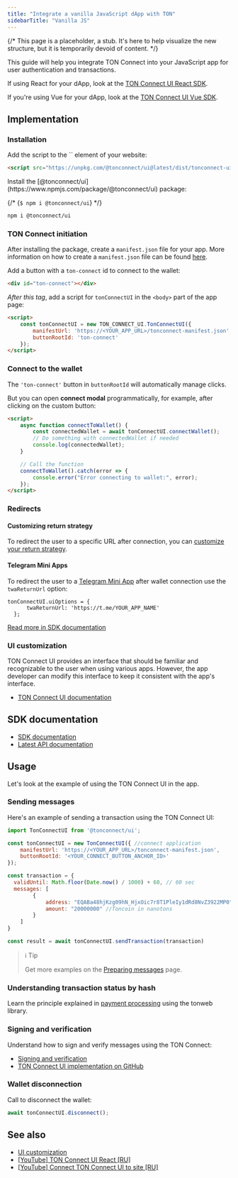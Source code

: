 ```yaml
---
title: "Integrate a vanilla JavaScript dApp with TON"
sidebarTitle: "Vanilla JS"
---
```


{/* This page is a placeholder, a stub. It's here to help visualize the new structure, but it is temporarily devoid of content. */}

This guide will help you integrate TON Connect into your JavaScript app for user authentication and transactions.

If using React for your dApp, look at the [TON Connect UI React SDK](/guidelines/ton-connect/frameworks/react).

If you're using Vue for your dApp, look at the [TON Connect UI Vue SDK](/guidelines/ton-connect/frameworks/vue).

## Implementation

### Installation

<Accordion title="Installation via CDN" icon="fa-info-circle" iconColor="blue">
  Add the script to the `<HEAD>` element of your website:

  ```html
  <script src="https://unpkg.com/@tonconnect/ui@latest/dist/tonconnect-ui.min.js"></script>
  ```
</Accordion>

<Accordion title="Installation via NPM" icon="fa-info-circle" iconColor="blue">
  Install the [@tonconnect/ui](https://www.npmjs.com/package/@tonconnect/ui) package:

  {/* <Terminal>{`$ npm i @tonconnect/ui`}</Terminal> */}

  ```bash
  npm i @tonconnect/ui
  ```
</Accordion>

### TON Connect initiation

After installing the package, create a `manifest.json` file for your app.
More information on how to create a `manifest.json` file can be found [here](/guidelines/ton-connect/guidelines/creating-manifest).

Add a button with a `ton-connect` id to connect to the wallet:

```html
<div id="ton-connect"></div>
```

_After this tag_, add a script for `tonConnectUI` in the `<body>` part of the app page:

```html
<script>
    const tonConnectUI = new TON_CONNECT_UI.TonConnectUI({
        manifestUrl: 'https://<YOUR_APP_URL>/tonconnect-manifest.json',
        buttonRootId: 'ton-connect'
    });
</script>
```

### Connect to the wallet

The `'ton-connect'` button in `buttonRootId` will automatically manage clicks.

But you can open **connect modal** programmatically, for example, after clicking on the custom button:

```html
<script>
    async function connectToWallet() {
        const connectedWallet = await tonConnectUI.connectWallet();
        // Do something with connectedWallet if needed
        console.log(connectedWallet);
    }

    // Call the function
    connectToWallet().catch(error => {
        console.error("Error connecting to wallet:", error);
    });
</script>
```

### Redirects

#### Customizing return strategy

To redirect the user to a specific URL after connection, you can [customize your return strategy](https://github.com/ton-connect/sdk/tree/main/packages/ui#add-the-return-strategy).

#### Telegram Mini Apps

To redirect the user to a [Telegram Mini App](/guidelines/dapps/tma/overview) after wallet connection use the `twaReturnUrl` option:

```tsx
tonConnectUI.uiOptions = {
      twaReturnUrl: 'https://t.me/YOUR_APP_NAME'
  };
```

[Read more in SDK documentation](https://github.com/ton-connect/sdk/tree/main/packages/ui#use-inside-twa-telegram-web-app)

### UI customization

TON Connect UI provides an interface that should be familiar and recognizable to the user when using various apps. However, the app developer can modify this interface to keep it consistent with the app's interface.

- [TON Connect UI documentation](https://github.com/ton-connect/sdk/tree/main/packages/ui#ui-customisation)

## SDK documentation

- [SDK documentation](https://github.com/ton-connect/sdk/blob/main/packages/ui/README.md)
- [Latest API documentation](https://ton-connect.github.io/sdk/modules/_tonconnect_ui.html)

## Usage

Let's look at the example of using the TON Connect UI in the app.

### Sending messages

Here's an example of sending a transaction using the TON Connect UI:

```js
import TonConnectUI from '@tonconnect/ui';

const tonConnectUI = new TonConnectUI({ //connect application
    manifestUrl: 'https://<YOUR_APP_URL>/tonconnect-manifest.json',
    buttonRootId: '<YOUR_CONNECT_BUTTON_ANCHOR_ID>'
});

const transaction = {
  validUntil: Math.floor(Date.now() / 1000) + 60, // 60 sec
  messages: [
        {
            address: "EQABa48hjKzg09hN_HjxOic7r8T1PleIy1dRd8NvZ3922MP0", // destination address
            amount: "20000000" //Toncoin in nanotons
        }
    ]
}

const result = await tonConnectUI.sendTransaction(transaction)
```

> ℹ️ Tip
>
> Get more examples on the [Preparing messages](/guidelines/ton-connect/guidelines/preparing-messages) page.

### Understanding transaction status by hash

Learn the principle explained in [payment processing](/guidelines/dapps/asset-processing/payments-processing#check-contracts-transactions) using the tonweb library.

### Signing and verification

Understand how to sign and verify messages using the TON Connect:

- [Signing and verification](/guidelines/ton-connect/guidelines/verifying-signed-in-users)
- [TON Connect UI implementation on GitHub](https://github.com/ton-connect/sdk/tree/main/packages/ui#add-connect-request-parameters-ton_proof)

### Wallet disconnection

Call to disconnect the wallet:

```js
await tonConnectUI.disconnect();
```

## See also

- [UI customization](https://github.com/ton-connect/sdk/tree/main/packages/ui#ui-customisation)
- [\[YouTube\] TON Connect UI React \[RU\]](https://youtu.be/wIMbkJHv0Fs?list=PLyDBPwv9EPsCJ226xS5_dKmXXxWx1CKz_&t=1747)
- [\[YouTube\] Connect TON Connect UI to site \[RU\]](https://www.youtube.com/watch?v=HUQ1DPfFxG4&list=PLyDBPwv9EPsAIWi8vgic9kiV3KF_wvIcz&index=4)
